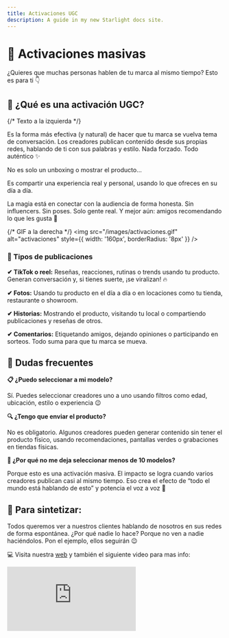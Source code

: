 ```yaml
---
title: Activaciones UGC
description: A guide in my new Starlight docs site.
---
```


# 🤳 Activaciones masivas

¿Quieres que muchas personas hablen de tu marca al mismo tiempo? Esto es para ti 👇

## 🎯 ¿Qué es una activación UGC?

<div style={{ display: 'flex', alignItems: 'flex-start', gap: '24px', marginBottom: '32px' }}>
  {/* Texto a la izquierda */}
  <div style={{ lineHeight: '1.8', maxWidth: '600px' }}>
    <p>Es la forma más efectiva (y natural) de hacer que tu marca se vuelva tema de conversación. Los creadores publican contenido desde sus propias redes, hablando de ti con sus palabras y estilo. Nada forzado. Todo auténtico ✨</p>
    <p>No es solo un unboxing o mostrar el producto...</p>
    <p>Es compartir una experiencia real y personal, usando lo que ofreces en su día a día.</p>
    <p>La magia está en conectar con la audiencia de forma honesta. Sin influencers. Sin poses. Solo gente real. Y mejor aún: amigos recomendando lo que les gusta 💜</p>
  </div>

  {/* GIF a la derecha */}
  <img src="/images/activaciones.gif" alt="activaciones" style={{ width: '160px', borderRadius: '8px' }} />
</div>



### 💬 Tipos de publicaciones

**✔ TikTok o reel:** Reseñas, reacciones, rutinas o trends usando tu producto. Generan conversación y, si tienes suerte, ¡se viralizan! 🔥

**✔ Fotos:** Usando tu producto en el día a día o en locaciones como tu tienda, restaurante o showroom.

**✔ Historias:** Mostrando el producto, visitando tu local o compartiendo publicaciones y reseñas de otros.

**✔ Comentarios:** Etiquetando amigos, dejando opiniones o participando en sorteos. Todo suma para que tu marca se mueva.

## 🤔 Dudas frecuentes

<div style={{ backgroundColor: '#e8f5e9', border: '1px solid #c8e6c9', padding: '16px', borderRadius: '8px', marginBottom: '16px' }}>
  <p><strong>📋 ¿Puedo seleccionar a mi modelo?</strong></p>
  <p>Sí. Puedes seleccionar creadores uno a uno usando filtros como edad, ubicación, estilo o experiencia 😉</p>
</div>

<div style={{ backgroundColor: '#e8f5e9', border: '1px solid #c8e6c9', padding: '16px', borderRadius: '8px', marginBottom: '16px' }}>
  <p><strong>🔍 ¿Tengo que enviar el producto?</strong></p>
  <p>No es obligatorio. Algunos creadores pueden generar contenido sin tener el producto físico, usando recomendaciones, pantallas verdes o grabaciones en tiendas físicas.</p>
</div>

<div style={{ backgroundColor: '#e8f5e9', border: '1px solid #c8e6c9', padding: '16px', borderRadius: '8px', marginBottom: '16px' }}>
  <p><strong>📃 ¿Por qué no me deja seleccionar menos de 10 modelos?</strong></p>
  <p>Porque esto es una activación masiva. El impacto se logra cuando varios creadores publican casi al mismo tiempo. Eso crea el efecto de “todo el mundo está hablando de esto” y potencia el voz a voz 🙌</p>
</div>



## 🧵 Para sintetizar:

Todos queremos ver a nuestros clientes hablando de nosotros en sus redes de forma espontánea. ¿Por qué nadie lo hace? Porque no ven a nadie haciéndolos. Pon el ejemplo, ellos seguirán 😉

💻 Visita nuestra [web](https://app.monomo.com.co/empiezatuactivacion) y también el siguiente video para mas info: 

<iframe src="https://youtu.be/1WyudHJBsVQ" frameBorder="0" allow="accelerometer; autoplay; clipboard-write; encrypted-media; gyroscope; picture-in-picture" allowFullScreen style={{ position: 'absolute', top: 0, left: 0, width: '100%', height: '100%', borderRadius: '12px', }} />


